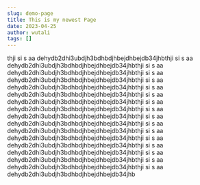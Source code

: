 ```yaml
---
slug: demo-page
title: This is my newest Page
date: 2023-04-25
author: wutali
tags: []
---
```

thji si s aa dehydb2dhi3ubdjh3bdhbdjhbejdhbejdb34jhbthji si s aa dehydb2dhi3ubdjh3bdhbdjhbejdhbejdb34jhbthji si s aa dehydb2dhi3ubdjh3bdhbdjhbejdhbejdb34jhbthji si s aa dehydb2dhi3ubdjh3bdhbdjhbejdhbejdb34jhbthji si s aa dehydb2dhi3ubdjh3bdhbdjhbejdhbejdb34jhbthji si s aa dehydb2dhi3ubdjh3bdhbdjhbejdhbejdb34jhbthji si s aa dehydb2dhi3ubdjh3bdhbdjhbejdhbejdb34jhbthji si s aa dehydb2dhi3ubdjh3bdhbdjhbejdhbejdb34jhbthji si s aa dehydb2dhi3ubdjh3bdhbdjhbejdhbejdb34jhbthji si s aa dehydb2dhi3ubdjh3bdhbdjhbejdhbejdb34jhbthji si s aa dehydb2dhi3ubdjh3bdhbdjhbejdhbejdb34jhbthji si s aa dehydb2dhi3ubdjh3bdhbdjhbejdhbejdb34jhbthji si s aa dehydb2dhi3ubdjh3bdhbdjhbejdhbejdb34jhbthji si s aa dehydb2dhi3ubdjh3bdhbdjhbejdhbejdb34jhbthji si s aa dehydb2dhi3ubdjh3bdhbdjhbejdhbejdb34jhbthji si s aa dehydb2dhi3ubdjh3bdhbdjhbejdhbejdb34jhbthji si s aa dehydb2dhi3ubdjh3bdhbdjhbejdhbejdb34jhb